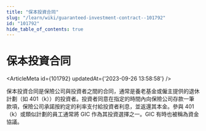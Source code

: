 ```yaml
---
title: "保本投資合同"
slug: "/learn/wiki/guaranteed-investment-contract--101792"
id: "101792"
hide_table_of_contents: true
---
```



# 保本投資合同

<ArticleMeta id={101792} updatedAt={'2023-09-26 13:58:58'} />
<div className='border-solid border-b border-t-0 my-4 border-[var(--ifm-color-gray-300)]' />

保本投資合同是保險公司與投資者之間的合同，通常是養老基金或僱主提供的退休計劃（如 401（k））的投資者。投資者同意在指定的時間內向保險公司存款一筆款項，保險公司承諾按約定的利率支付給投資者利息，並返還其本金。參與 401（k）或類似計劃的員工通常將 GIC 作為其投資選擇之一。GIC 有時也被稱為資金協議。
